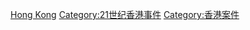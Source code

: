[[Category:21世紀中國罪案|Hong Kong]]
[[Category:21世纪香港事件|Category:21世纪香港事件]]
[[Category:香港案件|Category:香港案件]]